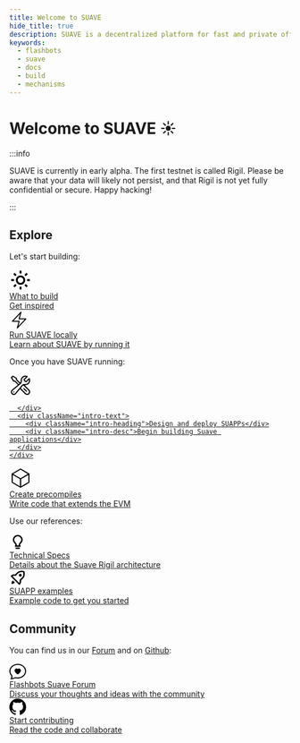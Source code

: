 ```yaml
---
title: Welcome to SUAVE
hide_title: true
description: SUAVE is a decentralized platform for fast and private off-chain computation.
keywords:
  - flashbots
  - suave
  - docs
  - build
  - mechanisms
---
```


# Welcome to SUAVE ☀️

:::info

SUAVE is currently in early alpha. The first testnet is called Rigil. Please be aware that your data will likely not persist, and that Rigil is not yet fully confidential or secure. Happy hacking!

:::

## Explore

Let's start building:

<div className="intro-grid">
  <a href="/what-to-build/" className="intro-link">
    <div className="intro-block">
      <div className="intro-image">
<svg xmlns="http://www.w3.org/2000/svg" width="40" height="40" viewBox="0 0 24 24"><path d="M6.993 12c0 2.761 2.246 5.007 5.007 5.007s5.007-2.246 5.007-5.007S14.761 6.993 12 6.993 6.993 9.239 6.993 12zM12 8.993c1.658 0 3.007 1.349 3.007 3.007S13.658 15.007 12 15.007 8.993 13.658 8.993 12 10.342 8.993 12 8.993zM10.998 19h2v3h-2zm0-17h2v3h-2zm-9 9h3v2h-3zm17 0h3v2h-3zM4.219 18.363l2.12-2.122 1.415 1.414-2.12 2.122zM16.24 6.344l2.122-2.122 1.414 1.414-2.122 2.122zM6.342 7.759 4.22 5.637l1.415-1.414 2.12 2.122zm13.434 10.605-1.414 1.414-2.122-2.122 1.414-1.414z"></path></svg>
      </div>
      <div className="intro-text">
        <div className="intro-heading">What to build</div>
        <div className="intro-desc">Get inspired</div>
      </div>
    </div>
  </a>

  <a href="/tutorials/run-suave" className="intro-link">
    <div className="intro-block">
      <div className="intro-image">
        <svg
          xmlns="http://www.w3.org/2000/svg"
          width="35"
          height="35"
          viewBox="0 0 40 40"
          fill="none">
          <path
            d="M6.25 22.5L23.75 3.75L20 17.5H33.75L16.25 36.25L20 22.5H6.25Z"
            stroke="black"
            stroke-width="2"
            stroke-linecap="round"
            stroke-linejoin="round"></path>
        </svg>
      </div>
      <div className="intro-text">
        <div className="intro-heading">Run SUAVE locally</div>
        <div className="intro-desc">Learn about SUAVE by running it</div>
      </div>
    </div>
  </a>
</div>

Once you have SUAVE running:

<div className="intro-grid">
  <a href="/tutorials/deploy-contracts/" className="intro-link">
    <div className="intro-block">
      <div className="intro-image">
              <svg
          xmlns="http://www.w3.org/2000/svg"
          width="40"
          height="40"
          viewBox="0 0 40 40"
          fill="none">
          <path
            d="M19.0333 25.2833L28.75 35C29.5833 35.8067 30.7003 36.2535 31.8601 36.2441C33.0199 36.2347 34.1295 35.7698 34.9497 34.9497C35.7698 34.1295 36.2347 33.0199 36.2441 31.8601C36.2535 30.7003 35.8067 29.5833 35 28.75L25.205 18.955M19.0333 25.2833L23.1933 20.2333C23.7217 19.5933 24.4267 19.19 25.2067 18.9567C26.1233 18.6833 27.145 18.6433 28.1117 18.7233C29.4147 18.8352 30.7244 18.6044 31.9107 18.0539C33.097 17.5033 34.1187 16.6521 34.8744 15.5847C35.6301 14.5173 36.0936 13.2708 36.2189 11.969C36.3441 10.6672 36.1267 9.35521 35.5883 8.16333L30.1283 13.625C29.2148 13.4138 28.379 12.9503 27.716 12.2873C27.0531 11.6243 26.5896 10.7885 26.3783 9.875L31.8383 4.415C30.6464 3.87661 29.3345 3.65924 28.0327 3.78447C26.7308 3.90971 25.4844 4.37318 24.417 5.12891C23.3496 5.88465 22.4984 6.90636 21.9478 8.09266C21.3972 9.27896 21.1664 10.5886 21.2783 11.8917C21.43 13.685 21.16 15.665 19.7717 16.8083L19.6017 16.95M19.0333 25.2833L11.275 34.705C10.899 35.1633 10.4312 35.5379 9.90166 35.8045C9.37215 36.0711 8.79268 36.2239 8.20055 36.2531C7.60842 36.2822 7.01674 36.1871 6.46361 35.9737C5.91048 35.7604 5.40814 35.4336 4.98894 35.0144C4.56973 34.5952 4.24294 34.0928 4.0296 33.5397C3.81627 32.9866 3.72111 32.3949 3.75025 31.8028C3.7794 31.2107 3.9322 30.6312 4.19882 30.1017C4.46544 29.5722 4.83998 29.1043 5.29833 28.7283L16.6933 19.345L9.84833 12.5H7.5L3.75 6.25L6.25 3.75L12.5 7.5V9.84833L19.6 16.9483L16.6917 19.3433M30.625 30.625L26.25 26.25M8.11166 31.875H8.125V31.8883H8.11166V31.875Z"
            stroke="black"
            stroke-width="2"
            stroke-linecap="round"
            stroke-linejoin="round"></path>
        </svg>

      </div>
      <div className="intro-text">
        <div className="intro-heading">Design and deploy SUAPPs</div>
        <div className="intro-desc">Begin building Suave applications</div>
      </div>
    </div>

  </a>
  <a href="/tutorials/create-precompiles" className="intro-link">
    <div className="intro-block">
      <div className="intro-image">
        <svg
          xmlns="http://www.w3.org/2000/svg"
          width="40"
          height="40"
          viewBox="0 0 40 40"
          fill="none">
          <path
            d="M35 12.5L20 3.75L5 12.5M35 12.5L20 21.25M35 12.5V27.5L20 36.25M5 12.5L20 21.25M5 12.5V27.5L20 36.25M20 21.25V36.25"
            stroke="black"
            stroke-width="2"
            stroke-linecap="round"
            stroke-linejoin="round"></path>
        </svg>
      </div>
      <div className="intro-text">
        <div className="intro-heading">Create precompiles</div>
        <div className="intro-desc">Write code that extends the EVM</div>
      </div>
    </div>
  </a>
</div>

Use our references:

<div className="intro-grid">
  <a href="/technical/" className="intro-link">
    <div className="intro-block">
      <div className="intro-image">
      <svg xmlns="http://www.w3.org/2000/svg" width="30" height="30" viewBox="0 0 24 24"><path d="M9 20h6v2H9zm7.906-6.288C17.936 12.506 19 11.259 19 9c0-3.859-3.141-7-7-7S5 5.141 5 9c0 2.285 1.067 3.528 2.101 4.73.358.418.729.851 1.084 1.349.144.206.38.996.591 1.921H8v2h8v-2h-.774c.213-.927.45-1.719.593-1.925.352-.503.726-.94 1.087-1.363zm-2.724.213c-.434.617-.796 2.075-1.006 3.075h-2.351c-.209-1.002-.572-2.463-1.011-3.08a20.502 20.502 0 0 0-1.196-1.492C7.644 11.294 7 10.544 7 9c0-2.757 2.243-5 5-5s5 2.243 5 5c0 1.521-.643 2.274-1.615 3.413-.373.438-.796.933-1.203 1.512z"></path></svg>
      </div>
      <div className="intro-text">
        <div className="intro-heading">Technical Specs</div>
        <div className="intro-desc">Details about the Suave Rigil architecture</div>
      </div>
    </div>
  </a>

  <a href="https://github.com/flashbots/suapp-examples" className="intro-link">
    <div className="intro-block">
      <div className="intro-image">
        <svg xmlns="http://www.w3.org/2000/svg" width="30" height="30" viewBox="0 0 24 24"><path d="M20.92 2.38A15.72 15.72 0 0 0 17.5 2a8.26 8.26 0 0 0-6 2.06Q9.89 5.67 8.31 7.27c-1.21-.13-4.08-.2-6 1.74a1 1 0 0 0 0 1.41l11.3 11.32a1 1 0 0 0 1.41 0c1.95-2 1.89-4.82 1.77-6l3.21-3.2c3.19-3.19 1.74-9.18 1.68-9.43a1 1 0 0 0-.76-.73zm-2.36 8.75L15 14.67a1 1 0 0 0-.27.9 6.81 6.81 0 0 1-.54 3.94L4.52 9.82a6.67 6.67 0 0 1 4-.5A1 1 0 0 0 9.39 9s1.4-1.45 3.51-3.56A6.61 6.61 0 0 1 17.5 4a14.51 14.51 0 0 1 2.33.2c.24 1.43.62 5.04-1.27 6.93z"></path><circle cx="15.73" cy="8.3" r="2"></circle><path d="M5 16c-2 1-2 5-2 5a7.81 7.81 0 0 0 5-2z"></path></svg>
      </div>
      <div className="intro-text">
        <div className="intro-heading">SUAPP examples</div>
        <div className="intro-desc">Example code to get you started</div>
      </div>
    </div>
  </a>
</div>

## Community

You can find us in our [Forum](https://collective.flashbots.net/c/suave/27) and on [Github](https://github.com/flashbots/suave-geth):

<div className="intro-grid">
  <a href="https://collective.flashbots.net/c/suave/27" className="intro-link">
    <div className="intro-block">
      <div className="intro-image">
        <svg
          xmlns="http://www.w3.org/2000/svg"
          width="30"
          height="30"
          fill="black"
          className="bi bi-chat-heart"
          viewBox="0 0 16 16">
          <path
            fillRule="evenodd"
            d="M2.965 12.695a1 1 0 0 0-.287-.801C1.618 10.83 1 9.468 1 8c0-3.192 3.004-6 7-6s7 2.808 7 6c0 3.193-3.004 6-7 6a8.06 8.06 0 0 1-2.088-.272 1 1 0 0 0-.711.074c-.387.196-1.24.57-2.634.893a10.97 10.97 0 0 0 .398-2Zm-.8 3.108.02-.004c1.83-.363 2.948-.842 3.468-1.105A9.06 9.06 0 0 0 8 15c4.418 0 8-3.134 8-7s-3.582-7-8-7-8 3.134-8 7c0 1.76.743 3.37 1.97 4.6a10.437 10.437 0 0 1-.524 2.318l-.003.011a10.722 10.722 0 0 1-.244.637c-.079.186.074.394.273.362a21.673 21.673 0 0 0 .693-.125ZM8 5.993c1.664-1.711 5.825 1.283 0 5.132-5.825-3.85-1.664-6.843 0-5.132Z"
          />
        </svg>
      </div>
      <div className="intro-text">
        <div className="intro-heading">Flashbots Suave Forum</div>
        <div className="intro-desc">Discuss your thoughts and ideas with the community</div>
      </div>
    </div>
  </a>
  <a href="https://github.com/flashbots/suave-geth" className="intro-link">
    <div className="intro-block">
      <div className="intro-image">
        <svg
          xmlns="http://www.w3.org/2000/svg"
          width="30"
          height="30"
          fill="black"
          className="bi bi-github"
          viewBox="0 0 16 16">
          <path d="M8 0C3.58 0 0 3.58 0 8c0 3.54 2.29 6.53 5.47 7.59.4.07.55-.17.55-.38 0-.19-.01-.82-.01-1.49-2.01.37-2.53-.49-2.69-.94-.09-.23-.48-.94-.82-1.13-.28-.15-.68-.52-.01-.53.63-.01 1.08.58 1.23.82.72 1.21 1.87.87 2.33.66.07-.52.28-.87.51-1.07-1.78-.2-3.64-.89-3.64-3.95 0-.87.31-1.59.82-2.15-.08-.2-.36-1.02.08-2.12 0 0 .67-.21 2.2.82.64-.18 1.32-.27 2-.27.68 0 1.36.09 2 .27 1.53-1.04 2.2-.82 2.2-.82.44 1.1.16 1.92.08 2.12.51.56.82 1.27.82 2.15 0 3.07-1.87 3.75-3.65 3.95.29.25.54.73.54 1.48 0 1.07-.01 1.93-.01 2.2 0 .21.15.46.55.38A8.012 8.012 0 0 0 16 8c0-4.42-3.58-8-8-8z" />
        </svg>
      </div>
      <div className="intro-text">
        <div className="intro-heading">Start contributing</div>
        <div className="intro-desc">Read the code and collaborate</div>
      </div>
    </div>
  </a>
</div>